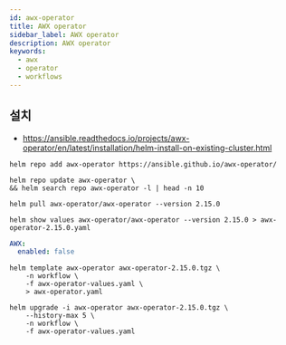 ```yaml
---
id: awx-operator
title: AWX operator
sidebar_label: AWX operator
description: AWX operator
keywords:
  - awx
  - operator
  - workflows
---
```


## 설치

- https://ansible.readthedocs.io/projects/awx-operator/en/latest/installation/helm-install-on-existing-cluster.html

```shell
helm repo add awx-operator https://ansible.github.io/awx-operator/
```

```shell
helm repo update awx-operator \
&& helm search repo awx-operator -l | head -n 10
```

```shell
helm pull awx-operator/awx-operator --version 2.15.0
```

```shell
helm show values awx-operator/awx-operator --version 2.15.0 > awx-operator-2.15.0.yaml
```

```yaml title="awx-operator-values.yaml"
AWX:
  enabled: false
```

```shell
helm template awx-operator awx-operator-2.15.0.tgz \
    -n workflow \
    -f awx-operator-values.yaml \
    > awx-operator.yaml
```

```shell
helm upgrade -i awx-operator awx-operator-2.15.0.tgz \
    --history-max 5 \
    -n workflow \
    -f awx-operator-values.yaml
```

